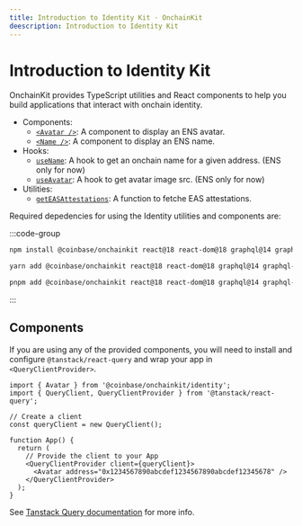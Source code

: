 ```yaml
---
title: Introduction to Identity Kit · OnchainKit
deescription: Introduction to Identity Kit
---
```


# Introduction to Identity Kit

OnchainKit provides TypeScript utilities and React components to help you build applications that interact with onchain identity.

- Components:
  - [`<Avatar />`](/identity/avatar): A component to display an ENS avatar.
  - [`<Name />`](/identity/name): A component to display an ENS name.
- Hooks:
  - [`useName`](/identity/use-name): A hook to get an onchain name for a given address. (ENS only for now)
  - [`useAvatar`](/identity/use-avatar): A hook to get avatar image src. (ENS only for now)
- Utilities:
  - [`getEASAttestations`](/identity/get-eas-attestations): A function to fetche EAS attestations.

Required depedencies for using the Identity utilities and components are:

:::code-group

```bash [npm]
npm install @coinbase/onchainkit react@18 react-dom@18 graphql@14 graphql-request@6
```

```bash [yarn]
yarn add @coinbase/onchainkit react@18 react-dom@18 graphql@14 graphql-request@6
```

```bash [pnpm]
pnpm add @coinbase/onchainkit react@18 react-dom@18 graphql@14 graphql-request@6
```

:::

## Components

If you are using any of the provided components, you will need to install and configure `@tanstack/react-query` and wrap your app in `<QueryClientProvider>`.

```tsx
import { Avatar } from '@coinbase/onchainkit/identity';
import { QueryClient, QueryClientProvider } from '@tanstack/react-query';

// Create a client
const queryClient = new QueryClient();

function App() {
  return (
    // Provide the client to your App
    <QueryClientProvider client={queryClient}>
      <Avatar address="0x1234567890abcdef1234567890abcdef12345678" />
    </QueryClientProvider>
  );
}
```

See [Tanstack Query documentation](https://tanstack.com/query/v5/docs/framework/react/quick-start) for more info.
